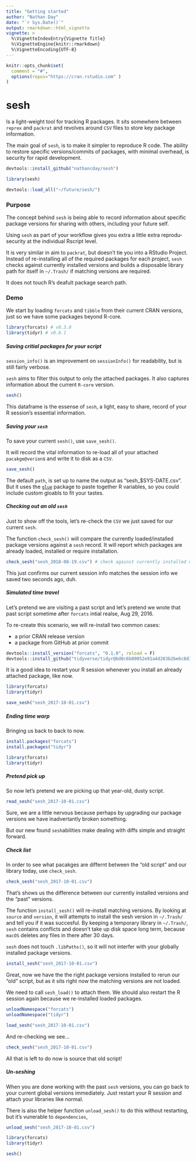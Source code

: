 ```yaml
---
title: "Getting started"
author: "Nathan Day"
date: "`r Sys.Date()`"
output: rmarkdown::html_vignette
vignette: >
  %\VignetteIndexEntry{Vignette Title}
  %\VignetteEngine{knitr::rmarkdown}
  %\VignetteEncoding{UTF-8}
---
```


```r
knitr::opts_chunk$set(
  comment = "#",
  options(repos="https://cran.rstudio.com" )
)
```

# sesh

Is a light-weight tool for tracking R packages. It sits somewhere between `reprex` and `packrat` and revolves around `CSV` files to store key package information.

The main goal of `sesh`, is to make it simpler to reproduce R code. The ability to restore specific versions/commits of packages, with minimal overhead, is security for rapid development.

```r
devtools::install_github("nathancday/sesh")
```

```r
library(sesh)
```

```r
devtools::load_all("~/future/sesh/")
```


### Purpose

The concept behind `sesh` is being able to record information about specific package versions for sharing with others, including your future self.

Using `sesh` as part of your workflow gives you extra a little extra reprodu-security at the individual Rscript level.

It is very similar in aim to `packrat`, but doesn't tie you into a RStudio Project. Instead of re-installing all of the required packages for each project, `sesh` checks against currently installed versions and builds a disposable library path for itself in `~/.Trash/` if matching versions are required.

It does not touch R's deafult package search path.

### Demo

We start by loading `forcats` and `tibble` from their current CRAN versions, just so we have some packages beyond R-core.

```r
library(forcats) # v0.3.0
library(tidyr) # v0.8.1
```

##### Saving critial packages for your script

`session_info()` is an improvement on `sessionInfo()` for readability, but is still fairly verbose.

`sesh` aims to filter this output to only the attached packages. It also captures information about the current `R-core` version.

```r
sesh()
```

This dataframe is the essense of `sesh`, a light, easy to share, record of your R session's essential information.

##### Saving your `sesh`

To save your current `sesh()`, use `save_sesh()`.

It will record the vital information to re-load all of your attached `pacakge@verion`s and write it to disk as a `CSV`.

```r
save_sesh()
```

The default `path`, is set up to name the output as "sesh_$SYS-DATE.csv". But it uses the [`glue`](https://github.com/tidyverse/glue) package to paste together R variables, so you could include custom gloabls to fit your tastes.

##### Checking out an old `sesh`

Just to show off the tools, let's re-check the `CSV` we just saved for our current `sesh`.

The function `check_sesh()` will compare the currently loaded/installed package versions against a `sesh` record. It will report which packages are already loaded, installed or require installation.

```r
check_sesh("sesh_2018-08-19.csv") # check against currently installed versions
```

This just confirms our current session info matches the session info we saved two seconds ago, duh.

##### Simulated time travel

Let's pretend we are visiting a past script and let's pretend we wrote that past script sometime after `forcats` intial realse, Aug 29, 2016.

To re-create this scenario, we will re-install two common cases:

* a prior CRAN release version
* a package from GitHub at prior commit

```r
devtools::install_version("forcats", "0.1.0", reload = F)
devtools::install_github("tidyverse/tidyr@bd0c6b09052e91a4d283b2be6c8d3c5a6769b910", reload = F)
```

It is a good idea to restart your R session whenever you install an already attached package, like now.

```r
library(forcats)
library(tidyr)

save_sesh("sesh_2017-10-01.csv")
```

##### Ending time warp

Bringing us back to back to now.

```r
install.packages("forcats")
install.packages("tidyr")

library(forcats)
library(tidyr)
```

##### Pretend pick up

So now let's pretend we are picking up that year-old, dusty script.

```r
read_sesh("sesh_2017-10-01.csv")
```
 
 Sure, we are a little nervous because perhaps by upgrading our package versions we have inadvertantly broken something.

But our new found `sesh`abilities make dealing with diffs simple and straight forward.

##### Check list

In order to see what pacakges are differnt between the "old script" and our library today, use `check_sesh`.

```r
check_sesh("sesh_2017-10-01.csv")
```

That's shows us the difference between our currently installed versions and the "past" versions.

The function `install_sesh()` will re-install matching versions. By looking at `source` and `version`, it will attempts to install the sesh version in `~/.Trash/` and tell you if it was succesful. By keeping a temporary library in  `~/.Trash/`, `sesh` contains conflicts and doesn't take up disk space long term, because `macOS` deletes any files in there after 30 days.

`sesh` does not touch `.libPaths()`, so it will not interfer with your globally installed package versions.

```r
install_sesh("sesh_2017-10-01.csv")
```

Great, now we have the the right package versions installed to rerun our "old" script, but as it sits right now the matching versions are not loaded.

We need to call `sesh_load()` to attach them. We should also restart the R session again because we re-installed loaded packages.

```r
unloadNamespace("forcats")
unloadNamespace("tidyr")
```

```r
load_sesh("sesh_2017-10-01.csv")
```

And re-checking we see...

```r
check_sesh("sesh_2017-10-01.csv")
```

All that is left to do now is source that old script!

##### Un-seshing

When you are done working with the past `sesh` versions, you can go back to your current global versions immediately. Just restart your R session and attach your libraries like normal.

There is also the helper function `unload_sesh()` to do this without restarting, but it's vunerable to `dependencies`,

```r
unload_sesh("sesh_2017-10-01.csv")

library(forcats)
library(tidyr)

sesh()
```

